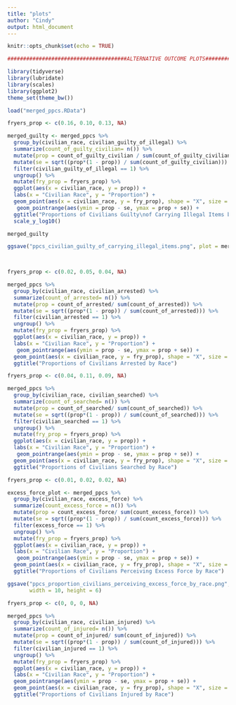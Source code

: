 ---
title: "plots"
author: "Cindy"
output: html_document
---

```{r setup, include=FALSE}
knitr::opts_chunk$set(echo = TRUE)
```

```{r}
######################################ALTERNATIVE OUTCOME PLOTS###############################################
```



```{r}
library(tidyverse)
library(lubridate)
library(scales)
library(ggplot2)
theme_set(theme_bw())
```


```{r}
load("merged_ppcs.RData")
```

```{r}
fryers_prop <- c(0.16, 0.10, 0.13, NA)

merged_guilty <- merged_ppcs %>% 
  group_by(civilian_race, civilian_guilty_of_illegal) %>%
  summarize(count_of_guilty_civilian= n()) %>%
  mutate(prop = count_of_guilty_civilian / sum(count_of_guilty_civilian)) %>% 
  mutate(se = sqrt((prop*(1 - prop)) / sum(count_of_guilty_civilian))) %>% 
  filter(civilian_guilty_of_illegal == 1) %>% 
  ungroup() %>%
  mutate(fry_prop = fryers_prop) %>%
  ggplot(aes(x = civilian_race, y = prop)) + 
  labs(x = "Civilian Race", y = "Proportion") +
  geom_point(aes(x = civilian_race, y = fry_prop), shape = "X", size = 3.5, color = "red") +
   geom_pointrange(aes(ymin = prop - se, ymax = prop + se)) +
  ggtitle("Proportions of Civilians Guilty\nof Carrying Illegal Items by Race") +
  scale_y_log10() 

merged_guilty

ggsave("ppcs_civilian_guilty_of_carrying_illegal_items.png", plot = merged_guilty, width=3.5, height =4 )

  
```

```{r}
fryers_prop <- c(0.02, 0.05, 0.04, NA)

merged_ppcs %>% 
  group_by(civilian_race, civilian_arrested) %>%
  summarize(count_of_arrested= n()) %>%
  mutate(prop = count_of_arrested/ sum(count_of_arrested)) %>% 
  mutate(se = sqrt((prop*(1 - prop)) / sum(count_of_arrested))) %>% 
  filter(civilian_arrested == 1) %>% 
  ungroup() %>%
  mutate(fry_prop = fryers_prop) %>%
  ggplot(aes(x = civilian_race, y = prop)) + 
  labs(x = "Civilian Race", y = "Proportion") +
   geom_pointrange(aes(ymin = prop - se, ymax = prop + se)) +
  geom_point(aes(x = civilian_race, y = fry_prop), shape = "X", size = 3.5, color = "red") +
  ggtitle("Proportions of Civilians Arrested by Race")
```

```{r}
fryers_prop <- c(0.04, 0.11, 0.09, NA)

merged_ppcs %>% 
  group_by(civilian_race, civilian_searched) %>%
  summarize(count_of_searched= n()) %>%
  mutate(prop = count_of_searched/ sum(count_of_searched)) %>% 
  mutate(se = sqrt((prop*(1 - prop)) / sum(count_of_searched))) %>% 
  filter(civilian_searched == 1) %>% 
  ungroup() %>%
  mutate(fry_prop = fryers_prop) %>%
  ggplot(aes(x = civilian_race, y = prop)) + 
  labs(x = "Civilian Race", y = "Proportion") +
   geom_pointrange(aes(ymin = prop - se, ymax = prop + se)) +
  geom_point(aes(x = civilian_race, y = fry_prop), shape = "X", size = 3.5, color = "red") +
  ggtitle("Proportions of Civilians Searched by Race")
```

```{r}
fryers_prop <- c(0.01, 0.02, 0.02, NA)

excess_force_plot <- merged_ppcs %>% 
  group_by(civilian_race, excess_force) %>%
  summarize(count_excess_force = n()) %>%
  mutate(prop = count_excess_force/ sum(count_excess_force)) %>% 
  mutate(se = sqrt((prop*(1 - prop)) / sum(count_excess_force))) %>% 
  filter(excess_force == 1) %>% 
  ungroup() %>%
  mutate(fry_prop = fryers_prop) %>%
  ggplot(aes(x = civilian_race, y = prop)) + 
  labs(x = "Civilian Race", y = "Proportion") +
   geom_pointrange(aes(ymin = prop - se, ymax = prop + se)) +
  geom_point(aes(x = civilian_race, y = fry_prop), shape = "X", size = 3.5, color = "red") +
  ggtitle("Proportions of Civilians Perceiving Excess Force by Race")

ggsave("ppcs_proportion_civilians_perceiving_excess_force_by_race.png", plot = excess_force_plot,
       width = 10, height = 6)
```

```{r}
fryers_prop <- c(0, 0, 0, NA)

merged_ppcs %>% 
  group_by(civilian_race, civilian_injured) %>%
  summarize(count_of_injured= n()) %>%
  mutate(prop = count_of_injured/ sum(count_of_injured)) %>% 
  mutate(se = sqrt((prop*(1 - prop)) / sum(count_of_injured))) %>% 
  filter(civilian_injured == 1) %>% 
  ungroup() %>%
  mutate(fry_prop = fryers_prop) %>%
  ggplot(aes(x = civilian_race, y = prop)) + 
  labs(x = "Civilian Race", y = "Proportion") +
  geom_pointrange(aes(ymin = prop - se, ymax = prop + se)) +
  geom_point(aes(x = civilian_race, y = fry_prop), shape = "X", size = 3.5, color = "red") +
  ggtitle("Proportions of Civilians Injured by Race")
```



